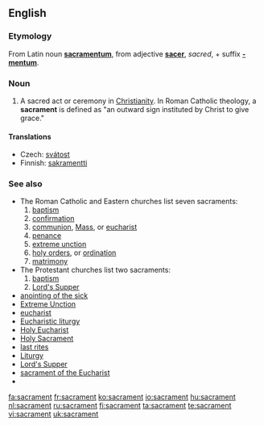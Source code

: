 ==English==
===Etymology===
From Latin noun '''[[sacramentum]]''', from adjective '''[[sacer]]''', ''sacred'', + suffix '''[[-mentum]]'''.

===Noun===
{{en-noun}}

# {{Christianity}} A sacred act or ceremony in [[Christianity]].  In Roman Catholic theology, a '''sacrament''' is defined as "an outward sign instituted by Christ to give grace."

====Translations====
{{top}}
* Czech: [[svátost]] {{f}}
*Finnish: [[sakramentti]]
{{bottom}}

===See also===
*The Roman Catholic and Eastern churches list seven sacraments:
*# [[baptism]]
*# [[confirmation]]
*# [[communion]], [[Mass]], or [[eucharist]]
*# [[penance]]
*# [[extreme unction]]
*# [[holy orders]], or [[ordination]]
*# [[matrimony]]
*The Protestant churches list two sacraments:
*# [[baptism]]
*# [[Lord's Supper]]
*[[anointing of the sick]]
*[[Extreme Unction]]
* [[eucharist]]
*[[Eucharistic liturgy]]
*[[Holy Eucharist]]
*[[Holy Sacrament]]
*[[last rites]]
*[[Liturgy]]
*[[Lord's Supper]]
*[[sacrament of the Eucharist]]
*{{pedialite}}

[[fa:sacrament]]
[[fr:sacrament]]
[[ko:sacrament]]
[[io:sacrament]]
[[hu:sacrament]]
[[nl:sacrament]]
[[ru:sacrament]]
[[fi:sacrament]]
[[ta:sacrament]]
[[te:sacrament]]
[[vi:sacrament]]
[[uk:sacrament]]